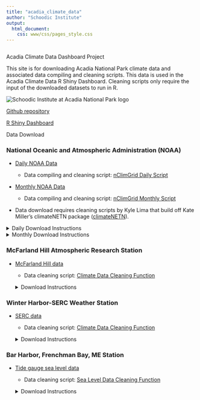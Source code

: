 ```yaml
---
title: "acadia_climate_data"
author: "Schoodic Institute"
output: 
  html_document:
    css: www/css/pages_style.css
---
```


```r
```


<!-- Wrap everything in the page wrapper -->

<div class="page-wrapper">

<!-- Title Page -->

<div class = "titlepage-box">

<!-- Title -->

<div class = "title-box">
<div class = "titlepage-title">
Acadia Climate Data Dashboard Project
</div>

<div class = "titlepage-subtitle">
This site is for downloading Acadia National Park climate data and associated data compiling and cleaning scripts. This data is used in the Acadia Climate Data R Shiny Dashboard. Cleaning scripts only require the input of the downloaded datasets to run in R. 
</div>
</div>

<!-- Image stack -->
<div class = "image-stack">
  <img src="www/img/COPY_SchoodicInstitute_Horizontal_CMYK.png" alt="Schoodic Institute at Acadia National Park logo"
        class="image-logo">
  <p class="image-text"> <a href="https://github.com/Kylelima21/acadia_climate_dashboard">Github repository</a></p>
  <p class="image-text2"> <a href="https://github.com/Kylelima21/acadia_climate_dashboard">R Shiny Dashboard</a></p>
</div>
  
</div>

<!-- Body Content -->

<div class = "bodybody">

<!-- Background box -->

<div class = "body-box">

<div class = "intro-title">
Data Download
</div>

<div class="descripbox">

<!--  NOAA  -->
<section class="data-section">

<h3>National Oceanic and Atmospheric Administration (NOAA)</h3>

<ul class="primary-list">

<li class="primary-item">

<a href="https://doi.org/10.25921/c4gt-r169">Daily NOAA Data</a>

<ul class="secondary-list">

<li class="secondary-item">

Data compiling and cleaning script: <a href="https://github.com/Kylelima21/acadia_climate_dashboard/blob/main/scripts/compile_nClimGrid_daily.R">nClimGrid Daily Script</a>

</li>

</ul>

</li>

<li class="primary-item">

<a href="doi:10.7289/V5SX6B56">Monthly NOAA Data</a>

<ul class="secondary-list">

<li class="secondary-item">

Data compiling and cleaning script: <a href="https://github.com/Kylelima21/acadia_climate_dashboard/blob/main/scripts/complie_nClimGrid_monthly.R">nClimGrid Monthly Script</a>

</li>

</ul>

</li>

<li class="primary-item">

Data download requires cleaning scripts by Kyle Lima that build off Kate Miller's climateNETN package (<a href="https://github.com/KateMMiller/climateNETN">climateNETN</a>).

</li>

</ul>

<!-- Drop-down button -->
<details>
<summary>Daily Download Instructions</summary>
<br>
Daily NClimGrid data can be downloaded at the link provided by using your computer's terminal to download each year/month of daily data from the https server. First, you will need to install “wget” software for your operating system. Once you have it installed, on Mac/Linux open the Terminal app or on Windows open the Command Prompt (cmd). Next, decide where you would like to store the downloaded data in your files and use the cd command to move to that folder (e.g. cd C:\Users\YourUsername\Desktop\projects\acadia_climate_dashboard\data\nClimGrid_nc). Next use “wget” to download the data (e.g. wget -r -np -nd -A "*.nc" "https://www.ncei.noaa.gov/data/nclimgrid-daily/access/grids/"). After all daily data is downloaded, the data compiling R script above can be downloaded and used to help gather and clean daily NClimGrid data.
</details>

<!-- Drop-down button -->
<details>
<summary>Monthly Download Instructions</summary>
<br>
Monthly NClimGrid data can be downloaded at the link provided by selecting “NCEI Direct Download (archive)” or “NCEI THREDDS Catalog” in the download data selection of the page. Datasets for each climate variable available can be downloaded directly from the “NCEI Direct Download (archive)”. Once downloaded, the data compiling R script above can be downloaded and used to help gather and clean monthly NClimGrid data; each dataset containing each climate variable will simply need to be pulled in using its file path corresponding to where it’s downloaded or kept in your files. 
</details>


<!--  McFarland  -->
<section class="data-section">

<h3>McFarland Hill Atmospheric Research Station</h3>

<ul class="primary-list">

<li class="primary-item">

<a href="https://ard-request.air-resource.com/data.aspx">McFarland Hill data</a>

<ul class="secondary-list">

<li class="secondary-item">

Data cleaning script: <a href="https://github.com/Kylelima21/acadia_climate_dashboard/blob/main/scripts/clim_data_cleaning_function.R">Climate Data Cleaning Function</a>

</li>

</ul>

</li>

<!-- Drop-down button -->
<details>
<summary>Download Instructions</summary>
<br>
The data exporting process for McFarland Hill data can be initiated at the link provided by inputting the desired time period of the data, selecting the site (ACAD-MH Acadia National Park McFarland Hill), and parameter intervals and parameters available for that time period. Then, the corresponding dataset with those specifications can be exported and downloaded as a .csv. 

The data cleaning R script above can be downloaded and used to help clean McFarland Hill data; the McFarland Hill dataset will simply need to be pulled in using its file path corresponding to where it’s downloaded or kept in your files. 
</details>

<!--  SERC  -->

</section>

<section class="data-section">

<h3>Winter Harbor-SERC Weather Station</h3>

<ul class="primary-list">

<li class="primary-item">

<a href="https://mesowest.utah.edu/cgi-bin/droman/meso_base_dyn.cgi?stn=D2258">SERC data</a>

<ul class="secondary-list">

<li class="secondary-item">

Data cleaning script: <a href="https://github.com/Kylelima21/acadia_climate_dashboard/blob/main/scripts/clim_data_cleaning_function.R">Climate Data Cleaning Function</a>

</li>

</ul>

</li>

<!-- Drop-down button -->
<details>
<summary>Download Instructions</summary>
<br>
The data exporting process for SERC data can be initiated at the link provided by clicking “Download Data” on the left hand panel. At that site, you can immediately download station data a day at a time, create a MesoWest account to download a year of data at a time, or use <a href="https://docs.synopticdata.com/">Synoptic Data API Services</a> to download larger amounts of data. At Synoptic Data API Services, you must first make an account to access its services. Then station data can be downloaded by going to “Data Services” to access the “Data Download Tool”; there, you can click “New Download” where you can choose the station you’d like to download from (SERC station ID: D2258) and the desired time period and variables. Clicking “Request Data” will process your request and bring you to a page where you can download the dataset as a .csv. 

The data cleaning R script above can be downloaded and used to help clean SERC station data; the SERC dataset will simply need to be pulled in using its file path corresponding to where it’s downloaded or kept in your files. 

</details>

<!--  Sea level  -->
</section>

<section class="data-section">

<h3>Bar Harbor, Frenchman Bay, ME Station</h3>

<ul class="primary-list">

<li class="primary-item">

<a href="https://psmsl.org/data/obtaining/stations/525.php">Tide gauge sea level data</a>

<ul class="secondary-list">

<li class="secondary-item">

Data cleaning script: <a href="https://github.com/Kylelima21/acadia_climate_dashboard/blob/dev/scripts/2-3_tidy_sea_level_data.R">Sea Level Data Cleaning Function</a>

</li>

</ul>

</li>

<!-- Drop-down button -->
<details>
<summary>Download Instructions</summary>
<br>
Both monthly and annual sea level trend data can be downloaded at the link provided by clicking “Download monthly mean sea level data” or “Download annual mean sea level data”. This will bring you to a .txt file version of the data which can be downloaded by right clicking the page and selecting  “Save as…” to save the file to where you’d like in your files. 

The data cleaning R script above can be downloaded and used to help clean Bar Harbor, Frenchman Bay, ME Station data from this source; the downloaded datasets will simply need to be pulled in using the file paths corresponding to where they are downloaded or kept in your files.
</details>

</section>

</div>
</div>
